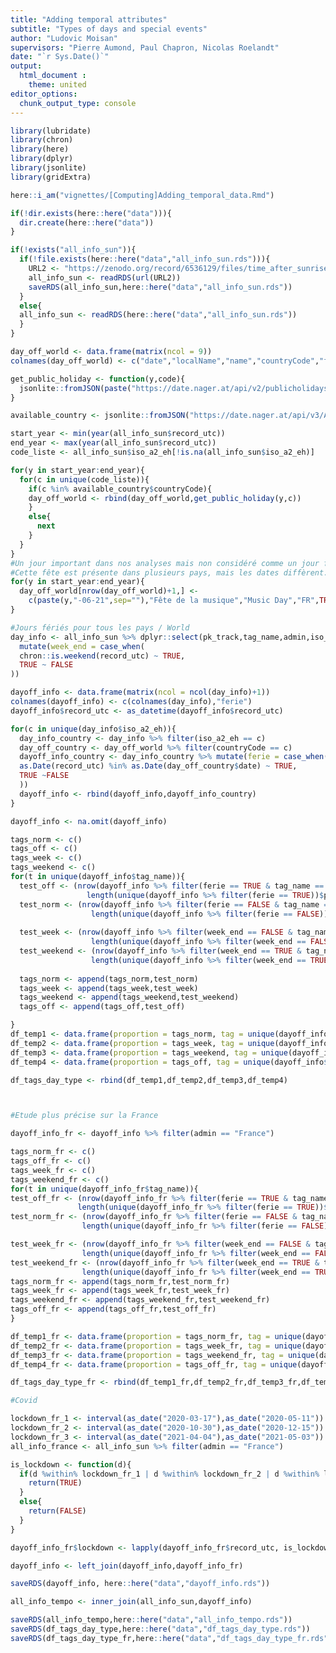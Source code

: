 ```yaml
---
title: "Adding temporal attributes"
subtitle: "Types of days and special events"
author: "Ludovic Moisan"
supervisors: "Pierre Aumond, Paul Chapron, Nicolas Roelandt"
date: "`r Sys.Date()`"
output: 
  html_document :
    theme: united
editor_options: 
  chunk_output_type: console
---
```


<!-- This file is for the calculation and implementation of our temporal attributes (types of days and special events) -->

```r

library(lubridate)
library(chron)
library(here)
library(dplyr)
library(jsonlite)
library(gridExtra)

```

```r

here::i_am("vignettes/[Computing]Adding_temporal_data.Rmd")

if(!dir.exists(here::here("data"))){
  dir.create(here::here("data"))
}

if(!exists("all_info_sun")){
  if(!file.exists(here::here("data","all_info_sun.rds"))){
    URL2 <- "https://zenodo.org/record/6536129/files/time_after_sunrise.rds?download=1"
    all_info_sun <- readRDS(url(URL2))
    saveRDS(all_info_sun,here::here("data","all_info_sun.rds"))
  }
  else{
  all_info_sun <- readRDS(here::here("data","all_info_sun.rds"))
  }
}

```

```r

day_off_world <- data.frame(matrix(ncol = 9))
colnames(day_off_world) <- c("date","localName","name","countryCode","fixed","global","counties","launchYear","type")

get_public_holiday <- function(y,code){
  jsonlite::fromJSON(paste("https://date.nager.at/api/v2/publicholidays/",y,"/",code,sep=""))
}

available_country <- jsonlite::fromJSON("https://date.nager.at/api/v3/AvailableCountries")

start_year <- min(year(all_info_sun$record_utc))
end_year <- max(year(all_info_sun$record_utc))
code_liste <- all_info_sun$iso_a2_eh[!is.na(all_info_sun$iso_a2_eh)]

for(y in start_year:end_year){
  for(c in unique(code_liste)){
    if(c %in% available_country$countryCode){
    day_off_world <- rbind(day_off_world,get_public_holiday(y,c))
    }
    else{
      next
    }
  }
}
#Un jour important dans nos analyses mais non considéré comme un jour férié est la "Fête de la musique" le 21 Juin
#Cette fête est présente dans plusieurs pays, mais les dates diffèrent. En France, la date est fixe.
for(y in start_year:end_year){
  day_off_world[nrow(day_off_world)+1,] <- 
    c(paste(y,"-06-21",sep=""),"Fête de la musique","Music Day","FR",TRUE,FALSE,NA,1982,"Public")
}

#Jours fériés pour tous les pays / World
day_info <- all_info_sun %>% dplyr::select(pk_track,tag_name,admin,iso_a2_eh,season,record_utc) %>% 
  mutate(week_end = case_when(
  chron::is.weekend(record_utc) ~ TRUE,
  TRUE ~ FALSE
))

dayoff_info <- data.frame(matrix(ncol = ncol(day_info)+1))
colnames(dayoff_info) <- c(colnames(day_info),"ferie")
dayoff_info$record_utc <- as_datetime(dayoff_info$record_utc)

for(c in unique(day_info$iso_a2_eh)){
  day_info_country <- day_info %>% filter(iso_a2_eh == c)
  day_off_country <- day_off_world %>% filter(countryCode == c)
  dayoff_info_country <- day_info_country %>% mutate(ferie = case_when(
  as.Date(record_utc) %in% as.Date(day_off_country$date) ~ TRUE,
  TRUE ~FALSE
  ))
  dayoff_info <- rbind(dayoff_info,dayoff_info_country)
}

dayoff_info <- na.omit(dayoff_info)

tags_norm <- c()
tags_off <- c()
tags_week <- c()
tags_weekend <- c()
for(t in unique(dayoff_info$tag_name)){
  test_off <- (nrow(dayoff_info %>% filter(ferie == TRUE & tag_name == t))/ 
                 length(unique(dayoff_info %>% filter(ferie == TRUE))$pk_track))*100
  test_norm <- (nrow(dayoff_info %>% filter(ferie == FALSE & tag_name == t))/
                  length(unique(dayoff_info %>% filter(ferie == FALSE))$pk_track))*100
  
  test_week <- (nrow(dayoff_info %>% filter(week_end == FALSE & tag_name == t))/
                  length(unique(dayoff_info %>% filter(week_end == FALSE))$pk_track))*100
  test_weekend <- (nrow(dayoff_info %>% filter(week_end == TRUE & tag_name == t))/
                  length(unique(dayoff_info %>% filter(week_end == TRUE))$pk_track))*100
  
  tags_norm <- append(tags_norm,test_norm)
  tags_week <- append(tags_week,test_week)
  tags_weekend <- append(tags_weekend,test_weekend)
  tags_off <- append(tags_off,test_off)

}
df_temp1 <- data.frame(proportion = tags_norm, tag = unique(dayoff_info$tag_name), day_type = "All days")
df_temp2 <- data.frame(proportion = tags_week, tag = unique(dayoff_info$tag_name), day_type = "Weekdays")
df_temp3 <- data.frame(proportion = tags_weekend, tag = unique(dayoff_info$tag_name), day_type = "Weekends")
df_temp4 <- data.frame(proportion = tags_off, tag = unique(dayoff_info$tag_name), day_type = "Holidays")

df_tags_day_type <- rbind(df_temp1,df_temp2,df_temp3,df_temp4)



#Etude plus précise sur la France

dayoff_info_fr <- dayoff_info %>% filter(admin == "France")

tags_norm_fr <- c()
tags_off_fr <- c()
tags_week_fr <- c()
tags_weekend_fr <- c()
for(t in unique(dayoff_info_fr$tag_name)){
test_off_fr <- (nrow(dayoff_info_fr %>% filter(ferie == TRUE & tag_name == t))/ 
               length(unique(dayoff_info_fr %>% filter(ferie == TRUE))$pk_track))*100
test_norm_fr <- (nrow(dayoff_info_fr %>% filter(ferie == FALSE & tag_name == t))/
                length(unique(dayoff_info_fr %>% filter(ferie == FALSE))$pk_track))*100

test_week_fr <- (nrow(dayoff_info_fr %>% filter(week_end == FALSE & tag_name == t))/
                length(unique(dayoff_info_fr %>% filter(week_end == FALSE))$pk_track))*100
test_weekend_fr <- (nrow(dayoff_info_fr %>% filter(week_end == TRUE & tag_name == t))/
                length(unique(dayoff_info_fr %>% filter(week_end == TRUE))$pk_track))*100
tags_norm_fr <- append(tags_norm_fr,test_norm_fr)
tags_week_fr <- append(tags_week_fr,test_week_fr)
tags_weekend_fr <- append(tags_weekend_fr,test_weekend_fr)
tags_off_fr <- append(tags_off_fr,test_off_fr)
}

df_temp1_fr <- data.frame(proportion = tags_norm_fr, tag = unique(dayoff_info_fr$tag_name), day_type = "All days")
df_temp2_fr <- data.frame(proportion = tags_week_fr, tag = unique(dayoff_info_fr$tag_name), day_type = "Weekdays")
df_temp3_fr <- data.frame(proportion = tags_weekend_fr, tag = unique(dayoff_info_fr$tag_name), day_type = "Weekends")
df_temp4_fr <- data.frame(proportion = tags_off_fr, tag = unique(dayoff_info_fr$tag_name), day_type = "Holidays")

df_tags_day_type_fr <- rbind(df_temp1_fr,df_temp2_fr,df_temp3_fr,df_temp4_fr)

#Covid

lockdown_fr_1 <- interval(as_date("2020-03-17"),as_date("2020-05-11"))
lockdown_fr_2 <- interval(as_date("2020-10-30"),as_date("2020-12-15"))
lockdown_fr_3 <- interval(as_date("2021-04-04"),as_date("2021-05-03"))
all_info_france <- all_info_sun %>% filter(admin == "France")

is_lockdown <- function(d){
  if(d %within% lockdown_fr_1 | d %within% lockdown_fr_2 | d %within% lockdown_fr_3){
    return(TRUE)
  }
  else{
    return(FALSE)
  }
}

dayoff_info_fr$lockdown <- lapply(dayoff_info_fr$record_utc, is_lockdown)

dayoff_info <- left_join(dayoff_info,dayoff_info_fr)

saveRDS(dayoff_info, here::here("data","dayoff_info.rds"))

all_info_tempo <- inner_join(all_info_sun,dayoff_info)

saveRDS(all_info_tempo,here::here("data","all_info_tempo.rds"))
saveRDS(df_tags_day_type,here::here("data","df_tags_day_type.rds"))
saveRDS(df_tags_day_type_fr,here::here("data","df_tags_day_type_fr.rds"))

```
